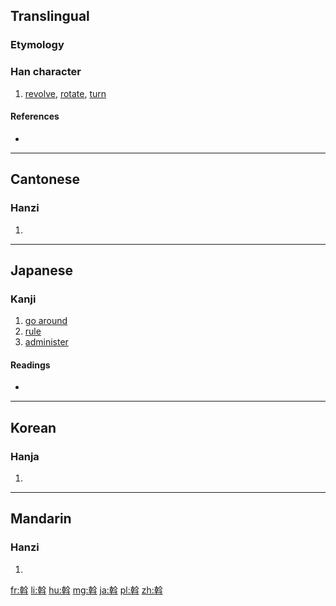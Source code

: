==Translingual==

===Etymology===
{{Han compound|倝|斗|c1=p|c2=s|ls=psc}}

===Han character===
{{Han char|rn=68|rad=斗|as=10|sn=14|four=4844<sub>0</sub>|canj=十十人卜十 (JJOYJ)|ids=⿸⿰[[𠦝]][[𠆢]][[斗]]}}

# [[revolve]], [[rotate]], [[turn]]

====References====
* {{Han ref|kx=0478.230|dkj=13522|dj=0837.120|hdz=32255.070|uh=65A1|ud=26017|bh=BA57|bd=47703}}

----

==Cantonese==

===Hanzi===
{{yue-hanzi|jyut=|y=wat3}}

# {{defn|lang=yue|sort=斗10}}

----

==Japanese==

===Kanji===
{{ja-kanji|grade=9|rs=斗10}}

# [[go around]]
# [[rule]]
# [[administer]] 

====Readings====
* {{ja-readings|goon=[[わち]] (wachi)|kanon=[[わつ]] (watsu)|kanyoon=[[あつ]] (atsu)|on=[[かん]] (kan)|kun=[[めぐる]] (meguru)}}

----

==Korean==

===Hanja===
{{ko-hanja|hangeul=[[알]], [[간]]|eumhun=|rv=al, gan|mr=al, kan|y=al, kan}}

# {{defn|lang=ko|sort=斗10}}

----

==Mandarin==

===Hanzi===
{{cmn-hanzi|pin=[[wò]] ([[wo4]])|wg=wo<sup>4</sup>}}

# {{defn|lang=cmn|sort=斗10}}

[[fr:斡]]
[[li:斡]]
[[hu:斡]]
[[mg:斡]]
[[ja:斡]]
[[pl:斡]]
[[zh:斡]]